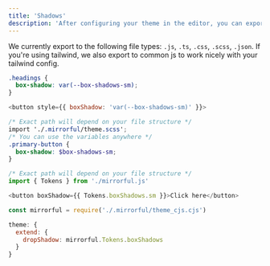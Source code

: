 ```yaml
---
title: 'Shadows'
description: 'After configuring your theme in the editor, you can export shadows to be used by your app.'
---
```


We currently export to the following file types: `.js`, `.ts`, `.css`, `.scss`, `.json`. If you're using tailwind, we also export to common js to work nicely with your tailwind config.

<CodeGroup>

```css CSS
.headings {
  box-shadow: var(--box-shadows-sm);
}
```

```javascript
<button style={{ boxShadow: 'var(--box-shadows-sm)' }}>
```

```scss SCSS
/* Exact path will depend on your file structure */
import './.mirrorful/theme.scss';
/* You can use the variables anywhere */
.primary-button {
  box-shadow: $box-shadows-sm;
}
```

```javascript Javascript / Typescript
/* Exact path will depend on your file structure */
import { Tokens } from './mirrorful.js'

<button boxShadow={{ Tokens.boxShadows.sm }}>Click here</button>
```

```javascript Tailwind
const mirrorful = require('./.mirrorful/theme_cjs.cjs')

theme: {
  extend: {
    dropShadow: mirrorful.Tokens.boxShadows
  }
}
```

</CodeGroup>
